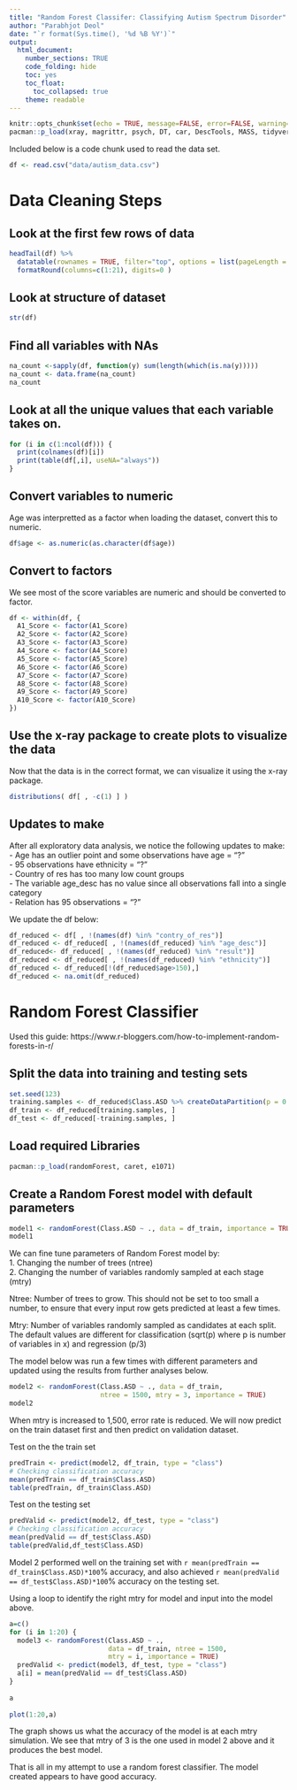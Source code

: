 ---
title: "Random Forest Classifer: Classifying Autism Spectrum Disorder"
author: "Parabhjot Deol"
date: "`r format(Sys.time(), '%d %B %Y')`"
output:
  html_document: 
    number_sections: TRUE
    code_folding: hide
    toc: yes
    toc_float: 
      toc_collapsed: true
    theme: readable
---

```{r  "setup", include=FALSE}  
knitr::opts_chunk$set(echo = TRUE, message=FALSE, error=FALSE, warning=FALSE, comment=NA)
pacman::p_load(xray, magrittr, psych, DT, car, DescTools, MASS, tidyverse, caret)
```

Included below is a code chunk used to read the data set.  

```{r}
df <- read.csv("data/autism_data.csv")
```

# Data Cleaning Steps

## Look at the first few rows of data 

```{r}
headTail(df) %>% 
  datatable(rownames = TRUE, filter="top", options = list(pageLength = 10, scrollX=T)) %>% 
  formatRound(columns=c(1:21), digits=0 )
```

## Look at structure of dataset 
```{r}
str(df)
```

## Find all variables with NAs

```{r}
na_count <-sapply(df, function(y) sum(length(which(is.na(y)))))
na_count <- data.frame(na_count)
na_count
```

## Look at all the unique values that each variable takes on. 

```{r}
for (i in c(1:ncol(df))) {
  print(colnames(df)[i])
  print(table(df[,i], useNA="always"))
}
```

## Convert variables to numeric 

Age was interpretted as a factor when loading the dataset, convert this to numeric.  

```{r}
df$age <- as.numeric(as.character(df$age))
```

## Convert to factors 

We see most of the score variables are numeric and should be converted to factor.  

```{r}
df <- within(df, {
  A1_Score <- factor(A1_Score)
  A2_Score <- factor(A2_Score)
  A3_Score <- factor(A3_Score)
  A4_Score <- factor(A4_Score)
  A5_Score <- factor(A5_Score)
  A6_Score <- factor(A6_Score)
  A7_Score <- factor(A7_Score)
  A8_Score <- factor(A8_Score)
  A9_Score <- factor(A9_Score)
  A10_Score <- factor(A10_Score)
})
```

## Use the x-ray package to create plots to visualize the data 

Now that the data is in the correct format, we can visualize it using the x-ray package.  

```{r}
distributions( df[ , -c(1) ] ) 
```

## Updates to make  

After all exploratory data analysis, we notice the following updates to make:  
- Age has an outlier point and some observations have age = "?"   
- 95 observations have ethnicity = "?"   
- Country of res has too many low count groups   
- The variable age_desc has no value since all observations fall into a single category    
- Relation has 95 observations = "?"    

We update the df below:  

```{r}
df_reduced <- df[ , !(names(df) %in% "contry_of_res")]
df_reduced <- df_reduced[ , !(names(df_reduced) %in% "age_desc")]
df_reduced<- df_reduced[ , !(names(df_reduced) %in% "result")]
df_reduced <- df_reduced[ , !(names(df_reduced) %in% "ethnicity")]
df_reduced <- df_reduced[!(df_reduced$age>150),]
df_reduced <- na.omit(df_reduced)
```

# Random Forest Classifier

Used this guide: https://www.r-bloggers.com/how-to-implement-random-forests-in-r/   

## Split the data into training and testing sets   

```{r}
set.seed(123)
training.samples <- df_reduced$Class.ASD %>% createDataPartition(p = 0.7, list = FALSE)
df_train <- df_reduced[training.samples, ]
df_test <- df_reduced[-training.samples, ]
```

## Load required Libraries 

```{r}
pacman::p_load(randomForest, caret, e1071)
```

## Create a Random Forest model with default parameters

```{r}
model1 <- randomForest(Class.ASD ~ ., data = df_train, importance = TRUE)
model1
```

We can fine tune parameters of Random Forest model by:  
1. Changing the number of trees (ntree)   
2. Changing the number of variables randomly sampled at each stage (mtry)  

Ntree: Number of trees to grow. This should not be set to too small a number, to ensure that every input row gets predicted at least a few times.  

Mtry: Number of variables randomly sampled as candidates at each split. The default values are different for classification (sqrt(p) where p is number of variables in x) and regression (p/3)  

The model below was run a few times with different parameters and updated using the results from further analyses below.   

```{r}
model2 <- randomForest(Class.ASD ~ ., data = df_train, 
                       ntree = 1500, mtry = 3, importance = TRUE)
model2
```

When mtry is increased to 1,500, error rate is reduced. We will now predict on the train dataset first and then predict on validation dataset.  

Test on the the train set 

```{r}
predTrain <- predict(model2, df_train, type = "class")
# Checking classification accuracy
mean(predTrain == df_train$Class.ASD)  
table(predTrain, df_train$Class.ASD)  
```

Test on the testing set  

```{r}
predValid <- predict(model2, df_test, type = "class")
# Checking classification accuracy
mean(predValid == df_test$Class.ASD)   
table(predValid,df_test$Class.ASD)
```

Model 2 performed well on the training set with `r mean(predTrain == df_train$Class.ASD)*100`% accuracy, and also achieved `r mean(predValid == df_test$Class.ASD)*100`% accuracy on the testing set.   

Using a loop to identify the right mtry for model and input into the model above.   

```{r}
a=c()
for (i in 1:20) {
  model3 <- randomForest(Class.ASD ~ ., 
                         data = df_train, ntree = 1500, 
                         mtry = i, importance = TRUE)
  predValid <- predict(model3, df_test, type = "class")
  a[i] = mean(predValid == df_test$Class.ASD)
}
 
a
 
plot(1:20,a)
```

The graph shows us what the accuracy of the model is at each mtry simulation. We see that mtry of 3 is the one used in model 2 above and it produces the best model.  

That is all in my attempt to use a random forest classifier. The model created appears to have good accuracy.   